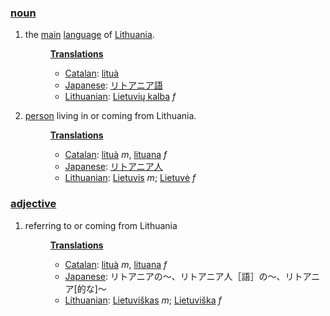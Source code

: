 ===[[noun]]===
#the [[main]] [[language]] of [[Lithuania]].
#:'''[[Translation]]s'''
#:*[[Catalan]]: [[lituà]]
#:*[[Japanese]]: [[リトアニア語]]
#:*[[Lithuanian]]: [[Lietuvių kalba]] ''f''
#[[person]] living in or coming from Lithuania.
#:'''[[Translation]]s'''
#:*[[Catalan]]: [[lituà]] ''m'', [[lituana]] ''f''
#:*[[Japanese]]: [[リトアニア人]]
#:*[[Lithuanian]]: [[Lietuvis]] ''m''; [[Lietuvė]] ''f''
===[[adjective]]===
#referring to or coming from Lithuania
#:'''[[Translation]]s'''
#:*[[Catalan]]: [[lituà]] ''m'', [[lituana]] ''f''
#:*[[Japanese]]: リトアニアの～、リトアニア人［語］の～、リトアニア[的な]～
#:*[[Lithuanian]]: [[Lietuviškas]] ''m''; [[Lietuviška]] ''f''